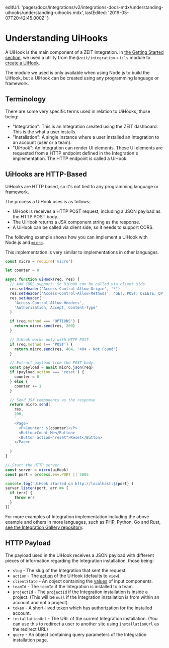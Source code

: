 
  editUrl:
    'pages/docs/integrations/v2/integrations-docs-mdx/understanding-uihooks/understanding-uihooks.mdx',
  lastEdited: '2019-05-07T20:42:45.000Z'
}

# Understanding UiHooks

A UiHook is the main component of a ZEIT Integration. In [the Getting Started section](#getting-started), we used a utility from the `@zeit/integration-utils` module to [create a UiHook](#getting-started/creating-a-uihook).

The module we used is only available when using Node.js to build the UiHook, but a UiHook can be created using any programming language or framework.

## Terminology

There are some very specific terms used in relation to UiHooks, those being:

- "Integration": This is an Integration created using the ZEIT dashboard. This is the what a user installs.
- "Installation": A single instance where a user installed an Integration to an account (user or a team).
- "UiHook": An Integration can render UI elements. These UI elements are requested from a HTTP endpoint defined in the Integration's implementation. The HTTP endpoint is called a UiHook.

## UiHooks are HTTP-Based

UiHooks are HTTP based, so it's not tied to any programming language or framework.

The process a UiHook uses is as follows:

- UiHook is receives a HTTP POST request, including a JSON payload as the HTTP POST body.
- The UiHook returns a JSX component string as the response.
- A UiHook can be called via client side, so it needs to support CORS.

The following example shows how you can implement a UiHook with Node.js and [`micro`](https://www.npmjs.com/package/micro).

<Note>
  This implementation is very similar to implementations in other languages.
</Note>

```js
const micro = require('micro')

let counter = 0

async function uiHook(req, res) {
  // Add CORS support. So UiHook can be called via client side.
  res.setHeader('Access-Control-Allow-Origin', '*')
  res.setHeader('Access-Control-Allow-Methods', 'GET, POST, DELETE, OPTIONS')
  res.setHeader(
    'Access-Control-Allow-Headers',
    'Authorization, Accept, Content-Type'
  )

  if (req.method === 'OPTIONS') {
    return micro.send(res, 200)
  }

  // UiHook works only with HTTP POST.
  if (req.method !== 'POST') {
    return micro.send(res, 404, '404 - Not Found')
  }

  // Extract payload from the POST body.
  const payload = await micro.json(req)
  if (payload.action === 'reset') {
    counter = 0
  } else {
    counter += 1
  }

  // Send JSX components as the response
  return micro.send(
    res,
    200,
    `
    <Page>
      <P>Counter: ${counter}</P>
      <Button>Count Me</Button>
      <Button action="reset">Reset</Button>
    </Page>
  `
  )
}

// Start the HTTP server
const server = micro(uiHook)
const port = process.env.PORT || 5005

console.log(`UiHook started on http://localhost:${port}`)
server.listen(port, err => {
  if (err) {
    throw err
  }
})
```

For more examples of Integration implementation including the above example and others in more languages, such as PHP, Python, Go and Rust, [see the Integration Gallery repository](https://github.com/zeit/integrations-gallery/tree/master/counter-micro).

## HTTP Payload

The payload used in the UiHook receives a JSON payload with different pieces of information regarding the Integration installation, those being:

- `slug` - The slug of the Integration that sent the request.
- `action` - The [action](#creating-user-interfaces/actions) of the UiHook (defaults to `view`).
- `clientState` - An object containing the [values](#creating-user-interfaces/client-state) of input components.
- `teamId` - The `teamId` if the Integration is installed to a team.
- `projectId` - The [`projectId`](#creating-user-interfaces/information/project-information) if the Integration installation is inside a project. (This will be `null` if the Integration installation is from within an account and not a project).
- `token` - A short-lived [token](#creating-user-interfaces/tokens) which has authorization for the installed account.
- `installationUrl` - The URL of the current Integration installation. (You can use this to redirect a user to another site using `installationUrl` as the redirect URL)
- `query` - An object containing query parameters of the Integration installation page.
